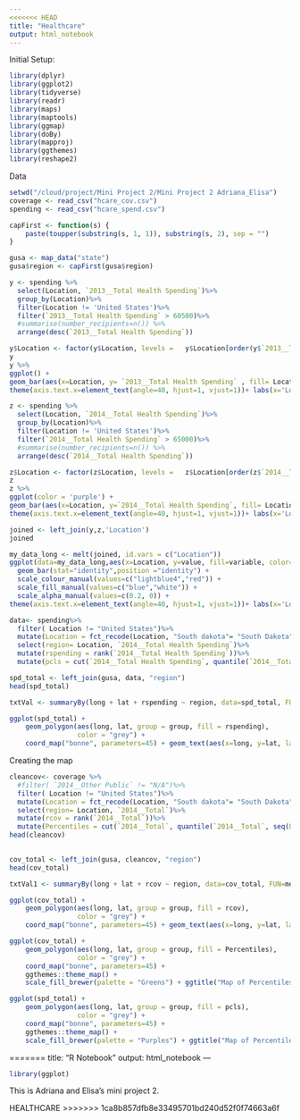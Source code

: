 ```yaml
---
<<<<<<< HEAD
title: "Healthcare"
output: html_notebook
---
```


Initial Setup:

```r
library(dplyr)
library(ggplot2)
library(tidyverse)
library(readr)
library(maps)
library(maptools)
library(ggmap)
library(doBy)
library(mapproj)
library(ggthemes)
library(reshape2)
```


Data

```r
setwd("/cloud/project/Mini Project 2/Mini Project 2 Adriana_Elisa")
coverage <- read_csv("hcare_cov.csv")
spending <- read_csv("hcare_spend.csv")
```

```r
capFirst <- function(s) {
    paste(toupper(substring(s, 1, 1)), substring(s, 2), sep = "")
}
```

```r
gusa <- map_data("state")
gusa$region <- capFirst(gusa$region)
```





```r
y <- spending %>%
  select(Location, `2013__Total Health Spending`)%>%
  group_by(Location)%>%
  filter(Location != 'United States')%>%
  filter(`2013__Total Health Spending` > 60500)%>%
  #summarise(number_recipients=n()) %>%
  arrange(desc(`2013__Total Health Spending`))

y$Location <- factor(y$Location, levels =   y$Location[order(y$`2013__Total Health Spending`, decreasing = T)])
y
y %>%
ggplot() +
geom_bar(aes(x=Location, y= `2013__Total Health Spending` , fill= Location), stat = 'identity')+
theme(axis.text.x=element_text(angle=40, hjust=1, vjust=1))+ labs(x='Location')+ labs(y= 'Total spent in 2013')
```



```r
z <- spending %>%
  select(Location, `2014__Total Health Spending`)%>%
  group_by(Location)%>%
  filter(Location != 'United States')%>%
  filter(`2014__Total Health Spending` > 65000)%>%
  #summarise(number_recipients=n()) %>%
  arrange(desc(`2014__Total Health Spending`))

z$Location <- factor(z$Location, levels =   z$Location[order(z$`2014__Total Health Spending`, decreasing = T)])
z
z %>%
ggplot(color = 'purple') +
geom_bar(aes(x=Location, y=`2014__Total Health Spending`, fill= Location), stat = 'identity')+
theme(axis.text.x=element_text(angle=40, hjust=1, vjust=1))+ labs(x='Location')+ labs(y= 'Total spent in 2014')
```



```r
joined <- left_join(y,z,'Location')
joined

my_data_long <- melt(joined, id.vars = c("Location"))
ggplot(data=my_data_long,aes(x=Location, y=value, fill=variable, color=variable, alpha=variable)) +
  geom_bar(stat="identity",position ="identity") +
  scale_colour_manual(values=c("lightblue4","red")) +
  scale_fill_manual(values=c("blue","white")) +
  scale_alpha_manual(values=c(0.2, 0)) +
theme(axis.text.x=element_text(angle=40, hjust=1, vjust=1))+ labs(x='Location')+ labs(y= 'Total spent')
```





```r
data<- spending%>%
  filter( Location != "United States")%>%
  mutate(Location = fct_recode(Location, "South dakota"= "South Dakota", "South carolina"= "South Carolina", "Rhode island"= "Rhode Island", "District of columbia"= "District of Columbia", "New hampshire"= "New Hampshire", "New mexico"= "New Mexico", "New jersey"= "New Jersey", "New york"= "New York", "North carolina"= "North Carolina", "West virginia"= "West Virginia", "North dakota"= "North Dakota"))%>%
  select(region= Location, `2014__Total Health Spending`)%>%
  mutate(rspending = rank(`2014__Total Health Spending`))%>%
  mutate(pcls = cut(`2014__Total Health Spending`, quantile(`2014__Total Health Spending`, seq(0, 1, len = 6)), include.lowest = TRUE))
```


```r
spd_total <- left_join(gusa, data, "region")
head(spd_total)
```


```r

txtVal <- summaryBy(long + lat + rspending ~ region, data=spd_total, FUN=mean, keep.names=T)

ggplot(spd_total) +
    geom_polygon(aes(long, lat, group = group, fill = rspending),
                 color = "grey") +
    coord_map("bonne", parameters=45) + geom_text(aes(x=long, y=lat, label=rspending), data=txtVal, col="red", cex=2.5) + ggtitle("Map of Spending Total Rank in 2014")
```






Creating the map

```r
cleancov<- coverage %>%
  #filter( `2014__Other Public` != "N/A")%>%
  filter( Location != "United States")%>%
  mutate(Location = fct_recode(Location, "South dakota"= "South Dakota", "South carolina"= "South Carolina", "Rhode island"= "Rhode Island", "District of columbia"= "District of Columbia", "New hampshire"= "New Hampshire", "New mexico"= "New Mexico", "New jersey"= "New Jersey", "New york"= "New York", "North carolina"= "North Carolina", "West virginia"= "West Virginia", "North dakota"= "North Dakota"))%>%
  select(region= Location, `2014__Total`)%>%
  mutate(rcov = rank(`2014__Total`))%>%
  mutate(Percentiles = cut(`2014__Total`, quantile(`2014__Total`, seq(0, 1, len = 6)), include.lowest = TRUE))
head(cleancov)
  
```


```r
cov_total <- left_join(gusa, cleancov, "region")
head(cov_total)
```






```r
txtVal1 <- summaryBy(long + lat + rcov ~ region, data=cov_total, FUN=mean, keep.names=T)

ggplot(cov_total) +
    geom_polygon(aes(long, lat, group = group, fill = rcov),
                 color = "grey") +
    coord_map("bonne", parameters=45) + geom_text(aes(x=long, y=lat, label=rcov), data=txtVal1, col="red", cex=2.5)+ ggtitle("Map of Coverage Total Rank in 2014")
```

```r

ggplot(cov_total) +
    geom_polygon(aes(long, lat, group = group, fill = Percentiles),
                 color = "grey") +
    coord_map("bonne", parameters=45) +
    ggthemes::theme_map() +
    scale_fill_brewer(palette = "Greens") + ggtitle("Map of Percentiles of Coverage Total in 2014")
```





```r
ggplot(spd_total) +
    geom_polygon(aes(long, lat, group = group, fill = pcls),
                 color = "grey") +
    coord_map("bonne", parameters=45) +
    ggthemes::theme_map() +
    scale_fill_brewer(palette = "Purples") + ggtitle("Map of Percentiles of Spending Total in 2014")
```









    
=======
title: "R Notebook"
output: html_notebook
---

```r
library(ggplot)
```

This is Adriana and Elisa's mini project 2.

HEALTHCARE
>>>>>>> 1ca8b857dfb8e33495701bd240d52f0f74663a6f
